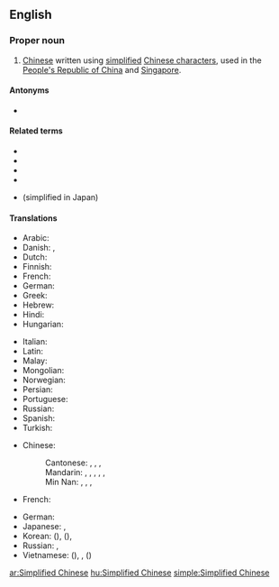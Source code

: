 ==English==
{{wikipedia|Simplified Chinese character}}

===Proper noun===
{{en-proper noun|head=[[simplified|Simplified]] [[Chinese]]}}

# [[Chinese]] written using [[simplified]] [[Chinese character]]s, used in the [[People's Republic of China]] and [[Singapore]].

====Antonyms====
* {{l|en|Traditional Chinese}}

====Related terms====
* {{l|en|jiantizi}}
* {{l|en|jianhuazi}}
* {{l|en|Fantizi}}
* {{l|en|Hanzi}}
* {{l|en|shinjitai}} (simplified in Japan)

====Translations====
{{trans-top|Chinese written using simplified characters}}
* Arabic: {{t|ar|حُرُوف صِينِيَّة مُبَسَّطَة|m-p|tr=ḥurūf ṣīniyya mubassaṭa}}
* Danish: {{t+|da|forenklet kinesisk|n}}, {{t+|da|simplificeret kinesisk|n}}
* Dutch: {{t+|nl|vereenvoudigd Chinees|n}}
* Finnish: {{t|fi|yksinkertaistettu kiina}}
* French: {{t+|fr|chinois simplifié|m}}
* German: {{t|de|vereinfachtes Chinesisch|n}}
* Greek: {{t|el|τα απλουστευμένα κινέζικα}}
* Hebrew: {{t|he|סינית מפושטת}}
* Hindi: {{t+|hi|सरलीकृत चीनी|sc=Deva}}
* Hungarian: {{t+|hu|egyszerűsített kínai}}
{{trans-mid}}
* Italian: {{t+|it|cinese semplificato|m}}
* Latin: {{t|la|lingua sinica simplificata|f}}
* Malay: {{t+|ms|Tulisan Cina Ringkas}}
* Mongolian: {{t|mn|хялбаржуулсан хятад хэл|sc=Cyrl}}
* Norwegian: {{t|no|forenklet kinesisk}}
* Persian: {{t|fa|چینی ساده‌شده|tr=čini-ye sâde-šode|sc=fa-Arab}}
* Portuguese: {{t|pt|chinês simplificado|m}}
* Russian: {{t|ru|упрощённый кита́йский|m}}
* Spanish: {{t|es|chino simplificado|m}}
* Turkish: {{t|tr|Basitleştirilmiş Çince}}
{{trans-bottom}}

{{trans-top|simplified characters}}
* Chinese:
*: Cantonese: {{t|yue|簡體字}}, {{t|yue|简体字|tr=gaan2 tai2 zi6}}, {{t|yue|簡化字}}, {{t|yue|简化字|tr=gaan2 hua4 zi6}}
*: Mandarin: {{t+|cmn|簡體字}}, {{t+|cmn|简体字|tr=jiǎntǐzì}}, {{t+|cmn|簡化字}}, {{t+|cmn|简化字|tr=jiǎnhuàzì}}, {{t|cmn|簡字}}, {{t|cmn|简字|tr=jiǎnzì}}
*: Min Nan: {{t+|nan|簡體字}}, {{t|nan|简体字|tr=kán-thé-jī}}, {{t|nan|簡化字}}, {{t|nan|简化字|tr=kán-hòa-jī}}
* French: {{t+|fr|caractère simplifié|m}}
{{trans-mid}}
* German: {{t|de|Kurzzeichen|n}}
* Japanese: {{t+|ja|簡体字|tr=かんたいじ, kantaiji}}, {{t|ja|簡化字|tr=かんかじ, kankaji}}
* Korean: {{t|ko|간체자|sc=Hang}} ({{t+|ko|簡體字|sc=Hani}}), {{t|ko|간화자|sc=Hang}} ({{t|ko|簡化字|sc=Hani}}), {{t|ko|간결체 한자|sc=Hang}}
* Russian: {{t|ru|упрощённый иеро́глиф|m}}, {{t|ru|цзяньти́цзы|m}}
* Vietnamese: {{t|vi|giản thể tự}} ({{t|vi|簡體字|sc=Hani}}), {{t|vi|trung văn giản thể}}, {{t|vi|giản hóa từ}} ({{t|vi|簡化字|sc=Hani}})
{{trans-bottom}}

[[ar:Simplified Chinese]]
[[hu:Simplified Chinese]]
[[simple:Simplified Chinese]]